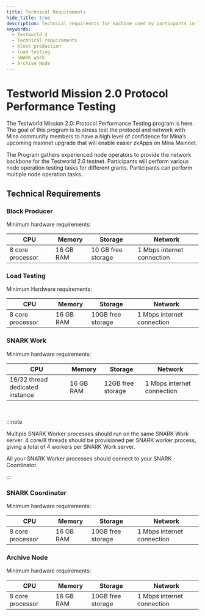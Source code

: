```yaml
---
title: Technical Requirements
hide_title: true
description: Technical requiremnts for machine used by particpants in Testworld 2.0
keywords:
  - Testworld 2
  - Technical requirements
  - block production
  - load testing
  - SNARK work
  - Archive Node
---
```


# Testworld Mission 2.0 Protocol Performance Testing
The Testworld Mission 2.0: Protocol Performance Testing program is here. The goal of this program is to stress test the protocol and network with Mina community members to have a high level of confidence for Mina’s upcoming mainnet upgrade that will enable easier zkApps on Mina Mainnet.

The Program gathers experienced node operators to provide the network backbone for the Testworld 2.0 testnet. Participants will perform various node operation testing tasks for different grants. Participants can perform multiple node operation tasks.

## Technical Requirements

### Block Producer
Minimum hardware requirements:

| CPU               | Memory      | Storage           | Network                    |
| ----------------- |------------ |------------------ |--------------------------- |
| 8 core processor  | 16 GB RAM   | 10 GB free storage | 1 Mbps internet connection | 

### Load Testing 
Minimum Hardware requirements:

| CPU               | Memory      | Storage           | Network                    |
| ----------------- |------------ |------------------ |--------------------------- |
| 8 core processor  | 16 GB RAM   | 10GB free storage | 1 Mbps internet connection | 

### SNARK Work
Minimum hardware requirements:

| CPU               | Memory      | Storage           | Network                    |
| ----------------- |------------ |------------------ |--------------------------- |
| 16/32 thread dedicated instance  | 16 GB RAM   | 12GB free storage | 1 Mbps internet connection | 

<br />

:::note

Multiple SNARK Worker processes should run on the same SNARK Work server. 4 core/8 threads should be provisioned per SNARK worker process, giving a total of 4 workers per SNARK Work server.

All your SNARK Worker processes should connect to your SNARK Coordinator.

:::

### SNARK Coordinator
Minimum hardware requirements:

| CPU               | Memory      | Storage           | Network                    |
| ----------------- |------------ |------------------ |--------------------------- |
| 8 core processor  | 16 GB RAM   | 10GB free storage | 1 Mbps internet connection | 

### Archive Node
Minimum hardware requirements:

| CPU               | Memory      | Storage           | Network                    |
| ----------------- |------------ |------------------ |--------------------------- |
| 8 core processor  | 16 GB RAM   | 10GB free storage | 1 Mbps internet connection | 


